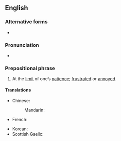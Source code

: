 ==English==

===Alternative forms===
* {{l|en|at the end of one's rope}}

===Pronunciation===
* {{audio|en-au-at the end of one's tether.ogg|Audio (AU)|lang=en}}

===Prepositional phrase===
{{en-PP}}

# {{lb|en|idiomatic|UK}} At the [[limit]] of one’s [[patience]]; [[frustrated]] or [[annoyed]].

====Translations====
{{trans-top|At the limit of one’s patience}}
* Chinese:
*: Mandarin: {{t|cmn|在耐心的极限|tr=zài nàixīn de jíxiàn}}
* French: {{t+|fr|au bout du rouleau}}
{{trans-mid}}
* Korean: {{t|ko|진퇴양난에 빠진}}
* Scottish Gaelic: {{t|gd|aig an dùbhlan le}}
{{trans-bottom}}